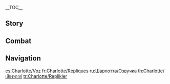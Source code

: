 {{CharacterTabs}}
{{LanguageTabs}}
__TOC__
==Story==
{{VO/Story
|character           = Charlotte
|language            = en
|name                = Charlotte

<!-- Hello -->
|vo_01_01_title      = Hello
|vo_01_01_file       = VO_{language}{character} Hello.ogg
|vo_01_01_tx         = Hi there! I'm Charlotte, a journalist with [[The Steambird]]. It's a pleasure to meet you. If you've got time, would you be open to doing an exclusive interview? My journalistic instincts tell me that there's a treasure trove of news in you just bursting to get out!

<!-- Chats -->
|vo_02_01_title      = Chat: News
|vo_02_01_file       = VO_{language}{character} Chat - News.ogg
|vo_02_01_tx         = If you keep your eyes peeled and your mind engaged, you'll find there's always a news story nearby just waiting to be discovered.

|vo_02_02_title      = Chat: Journalists
|vo_02_02_file       = VO_{language}{character} Chat - Journalists.ogg
|vo_02_02_tx         = There are lots of journalists in the [[Court of Fontaine]], but not all of them hold themselves to a high professional standard. If you're ever looking to do an interview... I'm your best choice.

|vo_02_03_title      = Chat: The Steambird
|vo_02_03_file       = VO_{language}{character} Chat - The Steambird.ogg
|vo_02_03_tx         = The Steambird is an excellent publication. They have many outstanding journalists and the [[Euphrasie|Editor-in-Chief]] is always open to new ideas. But most importantly, they pay their writers on time.
|vo_02_03_mention    = Euphrasie

<!-- Weather -->
|vo_03_01_title      = When It Rains
|vo_03_01_file       = VO_{language}{character} When It Rains.ogg
|vo_03_01_tx         = Uh-oh, I better find a way to keep my [[Kamera]] dry!

|vo_03_02_title      = When Thunder Strikes
|vo_03_02_file       = VO_{language}{character} When Thunder Strikes.ogg
|vo_03_02_tx         = Drat! Missed it again. I never quite manage to get a shot of the lightning strike...

|vo_03_03_title      = When It Snows
|vo_03_03_file       = VO_{language}{character} When It Snows.ogg
|vo_03_03_tx         = Brrr! My fingers are frozen stiff. I can barely manage to press the shutter button.

|vo_03_04_title      = When the Sun Is Out
|vo_03_04_file       = VO_{language}{character} When the Sun Is Out.ogg
|vo_03_04_tx         = Perfect lighting for a photo! C'mon, strike a pose. Don't forget to smile!

<!-- Greetings -->
|vo_04_01_title      = Good Morning
|vo_04_01_file       = VO_{language}{character} Good Morning.ogg
|vo_04_01_tx         = Morning! Did you read the paper yet? No?&nbsp;...No worries, I'll read it for you...

|vo_04_02_title      = Good Afternoon
|vo_04_02_file       = VO_{language}{character} Good Afternoon.ogg
|vo_04_02_tx         = Lunch time! Come with me &mdash; I know a great place!

|vo_04_03_title      = Good Evening
|vo_04_03_file       = VO_{language}{character} Good Evening.ogg
|vo_04_03_tx         = Time for an evening chat. Any stories you're willing to share? I'd love to hear them.&nbsp;...Oh, don't worry, I won't print any of them without your permission. You have my word.

|vo_04_04_title      = Good Night
|vo_04_04_file       = VO_{language}{character} Good Night.ogg
|vo_04_04_tx         = Good night. You go get some rest &mdash; I gotta head to The Steambird offices to do some final proofreading of some articles. See you tomorrow!

<!-- About -->
|vo_05_01_title      = About {character}: Career
|vo_05_01_file       = VO_{language}{character} About {character} - Career.ogg
|vo_05_01_tx         = People aren't always very fond of journalists. You know what they say &mdash; lies are soft and malleable, but the truth is sharp and inflexible.

|vo_05_02_title      = About {character}: Photography
|vo_05_02_friendship = 4
|vo_05_02_file       = VO_{language}{character} About {character} - Photography.ogg
|vo_05_02_tx         = I can't take a good photograph without an interesting subject. I really have to force myself to press the shutter button if I'm not excited by what I'm snapping.

<!-- About Us -->
|vo_06_01_title      = About Us: Exclusive Feature
|vo_06_01_file       = VO_{language}{character} About Us - Exclusive Feature.ogg
|vo_06_01_tx         = Alright, the time has come for your interview. Ready to be a star? Just follow my lead and try to look good for the Kamera! You too, [[Paimon]] &mdash; you have the power of flight! Could you try to make it look a little more exciting?
|vo_06_01_mention    = Paimon

|vo_06_02_title      = About Us: Headliners
|vo_06_02_quest      = As Light Rain Falls Without Reason
|vo_06_02_friendship = 6
|vo_06_02_file       = VO_{language}{character} About Us - Headliners.ogg
|vo_06_02_tx         = Good news &mdash; I've convinced [[Euphrasie]] to make you the next headliners of The Steambird! You'll be right up there on the front cover, there'll be a whole feature about you that I wrote myself, and&mdash; Huh? What do you mean, "no need"? C'mon, I've been pushing Euphrasie for ages on this! Can't you reconsider? I'll make it up to you, I promise! I'll treat you to a huge meal, pleeease?
|vo_06_02_mention    = Euphrasie

<!-- Miscellany I -->
|vo_07_01_title      = About the [[Vision]]
|vo_07_01_friendship = 4
|vo_07_01_file       = VO_{language}{character} About the Vision.ogg
|vo_07_01_tx         = To be honest... I'd prefer to have an [[Anemo]] Vision. Being able to fly around freely would make getting to interviews sooo much easier! A [[Cryo]] Vision's not too bad, though. At least I don't need to worry about my Kamera overheating.

|vo_07_02_title      = Something to Share
|vo_07_02_file       = VO_{language}{character} Something to Share.ogg
|vo_07_02_tx         = "Your credible source of the unbelievable truth!" That's my journalistic motto. Hmm?&nbsp;...Haha, yep, exactly &mdash; "credible" and "incredible" at the same time! What's that?&nbsp;...Oh, if I had to choose, then obviously being credible is much more important! But most readers would sooner pay money for sensational stories than mundane facts... So we have to focus on the most incredible true stories to keep our readers engaged.

|vo_07_03_title      = Interesting Things
|vo_07_03_file       = VO_{language}{character} Interesting Things.ogg
|vo_07_03_tx         = Allow me to introduce the one and only [[Charlotte/Lore#"Monsieur Verite"|Monsieur Verite]]. He's not just any Kamera &mdash; he's my trusty companion and assistant. See his little hat and bow tie? I had those custom made by [[Chiori]]. Pretty neat, huh? I've got loads of other outfits for him too, all in different styles. He comes dressed to impress for every interview, whatever the occasion!
|vo_07_03_mention    = Chiori

<!-- About Others -->
|vo_08_01_title      = About [[Navia]]
|vo_08_01_quest      = As Light Rain Falls Without Reason
|vo_08_01_friendship = 4
|vo_08_01_file       = VO_{language}{character} About Navia.ogg
|vo_08_01_tx         = Now that [[Callas|her father]]'s name's been cleared, and the case of the serial disappearances of young women is resolved, I guess Navia must be able to finally breathe a little easier. I don't know why, but somehow, she's found herself at the epicenter of all sorts of bad news lately... Luckily for her, I've been snatching up all the articles that mention her and doing whatever damage control I can before they get published. Heh, and uh... then getting told off constantly by Euphrasie for interfering... But y'know, I think Navia deserves a break, so I'm happy to take one for the team. Also, she agreed to do an in-depth exclusive interview, which definitely sweetens the deal!
|vo_08_01_mention    = Navia,Callas,Euphrasie

|vo_08_02_title      = About [[Lyney]]
|vo_08_02_friendship = 4
|vo_08_02_file       = VO_{language}{character} About Lyney.ogg
|vo_08_02_tx         = Surprise, surprise &mdash; Lyney refused an interview with me once again. Do you know how many times that is now?&nbsp;...Uh, actually, I've lost count. But never mind! Evading me only further confirms my suspicion that he's hiding the news story of a lifetime! As long as I keep digging, I'll find it &mdash; and when I do, it will shake the world like no other news report in history!
|vo_08_02_mention    = Lyney

|vo_08_03_title      = About [[Lynette]]
|vo_08_03_friendship = 4
|vo_08_03_file       = VO_{language}{character} About Lynette.ogg
|vo_08_03_tx         = No matter what question you pose to her, Lynette just calmly lowers her eyes with an expressionless look on her face. It's like she's some sort of... clockwork doll. I'm really tempted to write an article titled something like: "The Genius Magician's Puppet Assistant: Magic's Best-Kept Secret"... but I have a sneaking suspicion that even that wouldn't get a reaction out of her.
|vo_08_03_mention    = Lynette

|vo_08_04_title      = About [[Clorinde]]
|vo_08_04_friendship = 4
|vo_08_04_file       = VO_{language}{character} About Clorinde.ogg
|vo_08_04_tx         = Clorinde is the most well-known [[Champion Duelist]] in [[Fontaine]], but she's also the most mysterious. I have a source who tells me that she uses some sort of mystical ritual to keep her weapon as good as new... Could this be the secret behind her famously undefeated track record in the Duelists' Ring? Ah, I'd love to spring that question on her one day... but I don't think I'll get the chance. She's publicly stated that she doesn't accept interviews.
|vo_08_04_mention    = Clorinde

|vo_08_05_title      = About [[Wriothesley]]
|vo_08_05_quest      = Cataclysm's Quickening
|vo_08_05_friendship = 4
|vo_08_05_file       = VO_{language}{character} About Wriothesley.ogg
|vo_08_05_tx         = So... Did you get to meet the Duke in person? Yeah? Any nuggets of information that I should know about? Never mind the [[Credit Coupons]], the [[Coupon Cafeteria]], "If a man will not work, he shall not eat"... That's all just generic filler. I'm talking about personal anecdotes about the man of Meropide himself... What do you mean, "confidentiality"? Aw, not you, too! We had a deal! That does it &mdash; remember that gigantic feast I treated you to? I want my money back! Get your butts back to prison and do your time, you swindlers, you!
|vo_08_05_mention    = Wriothesley

|vo_08_06_title      = About [[Emilie]]
|vo_08_06_friendship = 4
|vo_08_06_file       = VO_{language}{character} About Emilie.ogg
|vo_08_06_tx         = Emilie makes the best perfume in the whole Court of Fontaine. She introduced me to this amazing one the other day that works as an insect repellent, anti-perspirant, and deodorant all in one! It's a total life-saver for someone like me who spends so much time zooming around all over the place. I actually sprayed some on my wrist today... Go on, take a whiff, it's heavenly!
|vo_08_06_mention    = Emilie

|vo_08_07_title      = About [[Chiori]]
|vo_08_07_friendship = 4
|vo_08_07_file       = VO_{language}{character} About Chiori.ogg
|vo_08_07_tx         = I did a little snooping around at [[Chioriya Boutique]] once. Aside from the wealthy housewives of Fontaine and the box-ticking tourists from overseas, some of the regular customers there look like really rough characters! Big muscly types with scars on their face, guys in masks and hats with their swords drawn... But they always come bearing gifts and acting like humble servants. Uh... Well, mostly. Anyone with a bad attitude is literally sent flying back out the door. Seriously! I snapped a photo of a guy being thrown out once, he was like four feet in the air!
|vo_08_07_mention    = Chiori

|vo_08_08_title      = About [[Freminet]]
|vo_08_08_quest      = Masquerade of the Guilty
|vo_08_08_friendship = 4
|vo_08_08_file       = VO_{language}{character} About Freminet.ogg
|vo_08_08_tx         = I've met Freminet a few times since being introduced. He quickly took an interest in Monsieur Verite &mdash; that's my Kamera-slash-assistant &mdash; and even made a few improvements to my lenses. I gotta say, though, my heart was in my mouth watching him completely dismantle Monsieur Verite in a matter of seconds... Amazing he managed to reassemble it just as swiftly. He seems very experienced &mdash; I was convinced he must have graduated from the [[Fontaine Research Institute]], but he denied it.
|vo_08_08_mention    = Freminet

|vo_08_09_title      = About [[Neuvillette]]
|vo_08_09_friendship = 4
|vo_08_09_file       = VO_{language}{character} About Neuvillette.ogg
|vo_08_09_tx         = If you want to interview the Iudex, you have to provide all the interview questions in advance and get them reviewed by the relevant department at the [[Palais Mermonia]], who decide which questions to approve and which ones you're not allowed to ask... It's their way of making sure the interview goes off without a hitch. It's such a rigmarole. I'm losing the will to live just talking about it.
|vo_08_09_mention    = Neuvillette

|vo_08_10_title      = About [[Furina]]
|vo_08_10_friendship = 4
|vo_08_10_file       = VO_{language}{character} About Furina.ogg
|vo_08_10_tx         = Lady Furina has a very captivating presence. She was born to be a star. Euphrasie once assigned a journalist to shadow her, but he quit not long into the assignment... From what I've heard, the reason he left was that Furina insisted on seeing every photo he took of her right away, and she'd make him redo it if she wasn't happy with how it turned out. Apparently, she was so picky that the poor guy once had to take 127 shots of her in the same pose before she was content...
|vo_08_10_mention    = Furina, Euphrasie

<!-- More About -->
|vo_09_01_title      = More About {character}: I
|vo_09_01_file       = VO_{language}{character} More About {character} - 01.ogg
|vo_09_01_tx         = I'm well aware that following the truth wherever it leads is risky business. But buried truths make exclusive news, so good luck trying to keep secrets from me when we need a good story... telling journalist like me in this world with a strong sense of journalistic integrity! Ahem! I make it my goal to provide the public with only the best exclusive news, through powerful, engaging, and honest reporting!

|vo_09_02_title      = More About {character}: II
|vo_09_02_friendship = 3
|vo_09_02_file       = VO_{language}{character} More About {character} - 02.ogg
|vo_09_02_tx         = When I first started working as a journalist, I didn't know anything about how to write the news, so I had to figure it all out for myself by reading articles by other people. As well as The Steambird, I also looked at some other independent publications out there, which tend to be more specialized. For example, there's "The Observer" for celebrity gossip, "Leisure Weekly," which focuses on competitive sport and other entertainment news, "Top Chef" for those who like to read... all the food critiques in one place, and "Bedazzled!" which is just sort of a glorified rumor and speculation mill. I learned a whole lot from reading all those papers. Or... Well, I at least learned how to master a bunch of different writing styles.

|vo_09_03_title      = More About {character}: III
|vo_09_03_friendship = 4
|vo_09_03_file       = VO_{language}{character} More About {character} - 03.ogg
|vo_09_03_tx         = I once spent six months working undercover for an exposé piece about a merchant who was selling shoddy food products. I disguised myself as a vagrant, infiltrated the back kitchen, took a job as a kitchen hand, and stuck around until I'd gathered enough solid evidence about their misdeeds. Then, I put it all in an article and had it published in the paper. The backlash was intense. They were punished for their crimes, sure, but that didn't stop them from launching a vicious campaign of vengeance against me almost immediately. I was coming home to threat letters sitting on my bedside table on a daily basis, and we'd also find mud slung on the front door to our office... The Steambird quickly filed a report to the [[Garde]]s, and I was sent to [[Mondstadt]] to report on [[Genius Invokation TCG]]. It took a while before I could safely return to Fontaine. These kind of things happen all the time. I honestly don't know Euphrasie deals with it...
|vo_09_03_mention    = Euphrasie

|vo_09_04_title      = More About {character}: IV
|vo_09_04_friendship = 5
|vo_09_04_file       = VO_{language}{character} More About {character} - 04.ogg
|vo_09_04_tx         = I've always been a very curious person. Even as a kid, long before I ever thought about going into journalism, I was always convinced that secrets and mysteries were lurking in every corner... To me, the world is a giant hoard of hidden treasure, with countless stories waiting to be uncovered. Every time I see something where I think a secret might be hiding, I snap a photo with my Kamera and add it to my collection. These photos are like my own personal treasure map... and I'm constantly going back to them, trying new ways to decipher them and expose the truth.

|vo_09_05_title      = More About {character}: V
|vo_09_05_friendship = 6
|vo_09_05_file       = VO_{language}{character} More About {character} - 05.ogg
|vo_09_05_tx         = I don't really care whether these hidden truths are significant, what they mean, or what the wider ramifications are... I just want to bring them into the light of day. To put it in adventurer terms, I guess for me... it's all about the thrill of the chase, and not the treasure at the end. I've also met a lot of people along the way: all my Fontaine friends, Euphrasie, who believes I was born to be a journalist, and people like you, who join me in the search for the truth. Without everyone's help, I'd probably still be that nosy kid who runs around furiously snapping photos like a lunatic... Anywho... It's not often that I get to be the interviewee, but... this has been a real pleasure.
|vo_09_05_mention    = Euphrasie

<!-- Miscellany II -->
|vo_10_01_title      = {character}'s Hobbies
|vo_10_01_file       = VO_{language}{character} Hobbies.ogg
|vo_10_01_tx         = I love collecting different Kamera lenses. They all have different strengths &mdash; some might have an incredible range of focal lengths, others might have a really wide field of view. Oh, and there's also more novelty ones that can apply special effects to the image. Take this one, for example &mdash; when you take a portrait photo with this, it turns their face all chubby... C'mon, I'll take one of you! And you, Paimon!
|vo_10_01_mention    = Paimon

|vo_10_02_title      = {character}'s Troubles
|vo_10_02_file       = VO_{language}{character} Troubles.ogg
|vo_10_02_tx         = I've ended up with a less-than-favorable reputation in some people's eyes &mdash; I think it's because I can sometimes be a little bit, um... intense in interviews. Now, whenever I show up to interview someone, they're always really wary of me... *sigh* But in my defense, with some people, you really have to put the pressure on or they won't open up...

|vo_10_03_title      = Favorite Food
|vo_10_03_file       = VO_{language}{character} Favorite Food.ogg
|vo_10_03_tx         = Hehe, sweet things are my weakness. However big the main meal, I can always manage a dessert or several. Or as my mother puts it... There's always a special place reserved in my stomach for dessert!

|vo_10_04_title      = Least Favorite Food
|vo_10_04_file       = VO_{language}{character} Least Favorite Food.ogg
|vo_10_04_tx         = Spicy food doesn't agree with me at all. It's like my stomach is fitted with a super-sensitive spice detector or something, 'cause even the mildest hint of chili will set it off. One small bite and the stomachache begins... and it always lasts for like an entire day, ugh...

<!-- Receiving a Gift -->
|vo_11_01_title      = Receiving a Gift: I
|vo_11_01_file       = VO_{language}{character} Receiving a Gift - 01.ogg
|vo_11_01_tx         = You're a good chef! Any interest in starting a culinary column in our paper? I know just how we could slot you in.

|vo_11_02_title      = Receiving a Gift: II
|vo_11_02_file       = VO_{language}{character} Receiving a Gift - 02.ogg
|vo_11_02_tx         = Hey, not bad... Would you mind teaching me to make this some time?

|vo_11_03_title      = Receiving a Gift: III
|vo_11_03_file       = VO_{language}{character} Receiving a Gift - 03.ogg
|vo_11_03_tx         = Whewee... This is uh, a juicy news story... with a gut-wrenching conclusion...

<!-- Birthday -->
|vo_12_01_title      = Birthday
|vo_12_01_file       = VO_{language}{character} Birthday.ogg
|vo_12_01_tx         = Happy Birthday! Did you read today's Steambird yet? I put a birthday greeting in there for you, hehe... Wait, you still haven't bought a copy? No problem, I picked one up before leaving the office. Look &mdash; here it is! I fought pretty hard to get it on this page.

<!-- Feelings About Ascension -->
|vo_13_01_title      = Feelings About Ascension: Intro
|vo_13_01_ascension  = 1
|vo_13_01_file       = VO_{language}{character} Feelings About Ascension - 01.ogg
|vo_13_01_tx         = What a strange and wonderful feeling... I've gotta write this down for my records.

|vo_13_02_title      = Feelings About Ascension: Building Up
|vo_13_02_ascension  = 2
|vo_13_02_file       = VO_{language}{character} Feelings About Ascension - 02.ogg
|vo_13_02_tx         = So this stuff really does boost people's strength, huh? I thought it was all rumors, but now here I am, experiencing it for myself...

|vo_13_03_title      = Feelings About Ascension: Climax
|vo_13_03_ascension  = 4
|vo_13_03_file       = VO_{language}{character} Feelings About Ascension - 03.ogg
|vo_13_03_tx         = Have you done this for other people in the past, too? Were the materials you used different, and if so, how? Also, I'm wondering... Uh, sorry. Force of habit.

|vo_13_04_title      = Feelings About Ascension: Conclusion
|vo_13_04_ascension  = 6
|vo_13_04_file       = VO_{language}{character} Feelings About Ascension - 04.ogg
|vo_13_04_tx         = Holy smokes! My mind can think faster, my body has more energy... There's not a news story out there that can escape me now! But first things first &mdash; let's take a photo to commemorate this beautiful moment.
}}
{{Reflist|note=1}}

==Combat==
{{Combat VO
|character           = Charlotte
|language            = en

<!-- Elemental Skill -->
|skill_1_tx          = Say cheese!
|skill_2_tx          = Smile!
|skill_3_tx          = Hold that pose!

<!-- Elemental Burst -->
|burst_1_tx          = Truth bomb!
|burst_2_tx          = Breaking news!
|burst_3_tx          = Hard-hitting exclusive!

<!-- Sprint Start -->
|sprint-s_1_file     = Sprint Start 01,Sprint Start 02,Sprint Start 03

<!-- Deploying Wind Glider -->
|glider_1_file       = Deploying Wind Glider 01,Deploying Wind Glider 02,Deploying Wind Glider 03

<!-- Opening Treasure Chest -->
|chest_1_tx          = Ooh! This looks alright.
|chest_2_tx          = I wish I could interview whoever left this stuff here.
|chest_3_tx          = I doubt anyone's still looking for these...

<!-- Low HP -->
|low-hp_1_tx         = I'm getting this all on Kamera...
|low-hp_2_tx         = There's still news to report!
|low-hp_3_tx         = My Kamera's still working!

<!-- Ally Low HP -->
|ally-low-hp_1_tx    = Careful!
|ally-low-hp_2_tx    = I'm not writing your obituary!

<!-- Fallen -->
|fallen_1_tx         = Take these photos to The Steambird...
|fallen_2_tx         = At least I documented everything...
|fallen_3_tx         = Headline... Still needs a headline...

<!-- Light Hit Taken -->
|hit-l_1_tx          = How rude!
|hit-l_1_file        = Light Hit Taken 02
|hit-l_2_file        = Light Hit Taken 01,Light Hit Taken 03,Light Hit Taken 04,Light Hit Taken 05,Light Hit Taken 06

<!-- Heavy Hit Taken -->
|hit-h_1_tx          = My Kamera!
|hit-h_1_file        = Heavy Hit Taken 02
|hit-h_2_file        = Heavy Hit Taken 01,Heavy Hit Taken 03,Heavy Hit Taken 04,Heavy Hit Taken 05,Heavy Hit Taken 06

<!-- Joining Party -->
|join_1_tx           = Let's get this interview started!
|join_2_tx           = What's the news?
|join_3_tx           = Nearer to the action is closer to the truth!

<!-- Character Idles -->
|idle_1_file         = Standby 01

<!-- Light Attack -->
|atk-l_1_file        = Light Attack 01,Light Attack 02,Light Attack 03,Light Attack 04,Light Attack 05,Light Attack 06,Light Attack 07

<!-- Mid Attack -->
|atk-m_1_file        = Mid Attack 01,Mid Attack 02,Mid Attack 03

<!-- Heavy Attack -->
|atk-h_1_file        = Heavy Attack 01,Heavy Attack 02,Heavy Attack 03

<!-- Climbing -->
|climb_1_file        = Climbing 01,Climbing 02,Climbing 03

<!-- Climbing Breath -->
|climb-b_1_file      = Climbing Breath 01,Climbing Breath 02,Climbing Breath 03

<!-- Jumping -->
|jump_1_file         = Jumping 01,Jumping 02,Jumping 03,Jumping 04,Jumping 05
}}

==Navigation==
{{Character Navbox|VO}}

[[es:Charlotte/Voz]]
[[fr:Charlotte/Répliques]]
[[ru:Шарлотта/Озвучка]]
[[th:Charlotte/เสียงพากย์]]
[[tr:Charlotte/Replikler]]